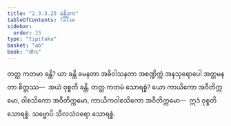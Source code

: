 ```yaml
---
title: "2.3.3.25 ခန္တိဒုက"
tableOfContents: false
sidebar:
  order: 25
type: "tipitaka"
basket: "ab"
book: "dhs"
---
```



<DynamicBreadcrumb />

<Division number="1348" book="dhs" e="ch" v="29" p="260">

<Paragraph number="2053" book="dhs">
တတ္ထ ကတမာ ခန္တိ? ယာ ခန္တိ ခမနတာ အဓိဝါသနတာ အစဏ္ဍိက္ကံ အနသုရောပေါ အတ္တမနတာ စိတ္တဿ—  အယံ ဝုစ္စတိ ခန္တိ.
</Paragraph>

</Division>
<Division number="1349" book="dhs" e="ch" v="29" p="260">

<Paragraph number="2054" book="dhs">
တတ္ထ ကတမံ သောရစ္စံ? ယော ကာယိကော အဝီတိက္ကမော, ဝါစသိကော အဝီတိက္ကမော, ကာယိကဝါစသိကော အဝီတိက္ကမော—  ဣဒံ ဝုစ္စတိ သောရစ္စံ. သဗ္ဗောပိ သီလသံဝရော သောရစ္စံ.
</Paragraph>
</Division>